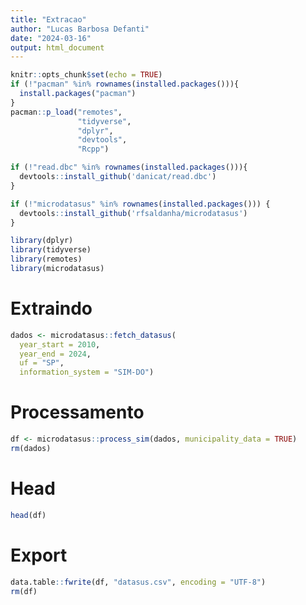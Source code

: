 ```yaml
---
title: "Extracao"
author: "Lucas Barbosa Defanti"
date: "2024-03-16"
output: html_document
---
```


```r
knitr::opts_chunk$set(echo = TRUE)
if (!"pacman" %in% rownames(installed.packages())){
  install.packages("pacman")
}
pacman::p_load("remotes", 
               "tidyverse", 
               "dplyr",
               "devtools",
               "Rcpp")

if (!"read.dbc" %in% rownames(installed.packages())){
  devtools::install_github('danicat/read.dbc')
}

if (!"microdatasus" %in% rownames(installed.packages())) {
  devtools::install_github('rfsaldanha/microdatasus')
}

library(dplyr)
library(tidyverse)
library(remotes)
library(microdatasus)
```

# Extraindo
```r
dados <- microdatasus::fetch_datasus(
  year_start = 2010,
  year_end = 2024,
  uf = "SP",
  information_system = "SIM-DO")
```

# Processamento
```r
df <- microdatasus::process_sim(dados, municipality_data = TRUE)
rm(dados)
```

# Head
```r
head(df)
```

# Export
```r
data.table::fwrite(df, "datasus.csv", encoding = "UTF-8")
rm(df)
```
